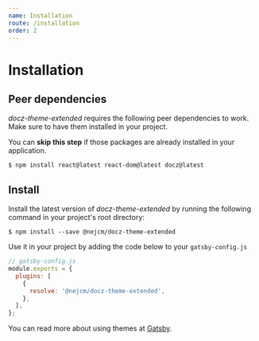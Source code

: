 ```yaml
---
name: Installation
route: /installation
order: 2
---
```



# Installation

## Peer dependencies

_docz-theme-extended_ requires the following peer dependencies to work. Make sure to
have them installed in your project.

<Hint type="info">
  You can <strong>skip this step</strong> if those packages are already
  installed in your application.
</Hint>

```shell
$ npm install react@latest react-dom@latest docz@latest
```

## Install

Install the latest version of _docz-theme-extended_ by running the following command in
your project's root directory:

```shell
$ npm install --save @nejcm/docz-theme-extended
```

Use it in your project by adding the code below to your `gatsby-config.js`

```js
// gatsby-config.js
module.exports = {
  plugins: [
    {
      resolve: '@nejcm/docz-theme-extended',
    },
  ],
};
```

You can read more about using themes at [Gatsby](https://www.gatsbyjs.org/tutorial/using-a-theme/).
